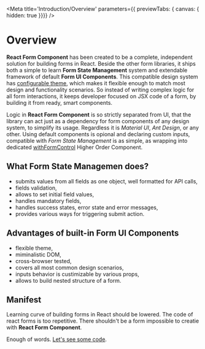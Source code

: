 
<Meta
  title='Introduction/Overview'
  parameters={{ previewTabs: { canvas: { hidden: true }}}}
/>

# Overview

**React Form Component** has been created to be a complete, independent solution
for building forms in React. Beside the other form libraries, it ships both a
 simple to learn **Form State Management** system and extendable framework of
default **Form UI Components**. This compatible design system has
[configurable theme](/?path=/docs/docs-theming--page), which makes it flexible
enough to match most design and functionality scenarios. So instead of writing
complex logic for all form interactions, it keeps developer focused on JSX code
of a form, by building it from ready, smart components.

Logic in **React Form Component** is so strictly separated from UI, that the
library can act just as a dependency for form components of any design system, to
simplify its usage. Regardless it is *Material UI*, *Ant Design*, or any other.
Using default components is opional and declaring custom inputs, compatible with
*Form State Management* is as simple, as wrapping into dedicated
[withFormControl](/?path=/docs/docs-custom-inputs--page) Higher Order Component.

## What Form State Managemen does?

- submits values from all fields as one object, well formatted for API calls,
- fields validation,
- allows to set initial field values,
- handles mandatory fields,
- handles success states, error state and error messages,
- provides various ways for triggering submit action.

## Advantages of built-in Form UI Components

- flexible theme,
- miminalistic DOM,
- cross-browser tested,
- covers all most common design scenarios,
- inputs behavior is custimizable by various props,
- allows to build nested structure of a form.

## Manifest

Learning curve of building forms in React should be lowered.
The code of react forms is too repetitive.
There shouldn't be a form impossible to creatie with **React Form Component**.

Enough of words. [Let's see some code](?path=/docs/introduction-getting-started--getting-started).
